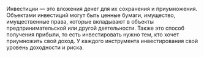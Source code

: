 Инвестиции — это вложения денег для их сохранения и приумножения.
Объектами инвестиций могут быть ценные бумаги, имущество, имущественные права, которые вкладывают в объекты предпринимательской или другой деятельности.
Также это способ получения прибыли, то есть инвестировать нужно тем, кто хочет приумножить свой доход.
У каждого инструмента инвестирования свой уровень доходности и риска.
